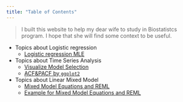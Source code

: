```yaml
---
title: "Table of Contents"
---
```


> I built this website to help my dear wife to study in Biostatistcs program. I hope that she will find some context to be useful.

* Topics about Logistic regression
    + [Logistic regression MLE](logistic_regression_theory_hand_check.html)
    
* Topics about Time Series Analysis
    + [Visualize Model Selection](Data_Visulization_of_ARIMA_Model_Selection.html)
    + [ACF&PACF by `ggplot2`](ACF_PACF_by_ggplot2.html)

* Topics about Linear Mixed Model
    + [Mixed Model Equations and REML](Linear_mixed_model_equations.html)
    + [Example for Mixed Model Equations and REML](Example_Linear_mixed_model.html)